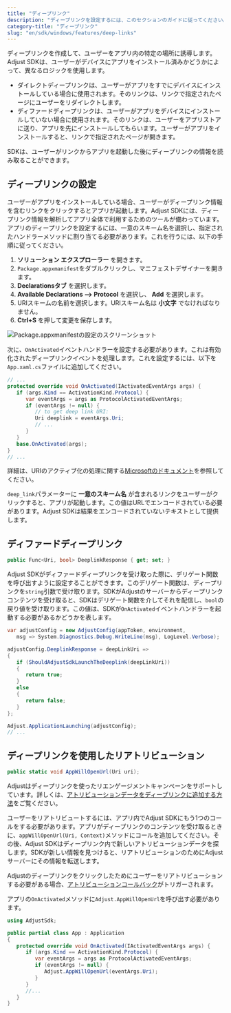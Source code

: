 ```yaml
---
title: "ディープリンク"
description: "ディープリンクを設定するには、このセクションのガイドに従ってください。"
category-title: "ディープリンク"
slug: "en/sdk/windows/features/deep-links"
---
```

ディープリンクを作成して、ユーザーをアプリ内の特定の場所に誘導します。Adjust SDKは、ユーザーがデバイスにアプリをインストール済みかどうかによって、異なるロジックを使用します。

* ダイレクトディープリンクは、ユーザーがアプリをすでにデバイスにインストールしている場合に使用されます。そのリンクは、リンクで指定されたページにユーザーをリダイレクトします。
* ディファードディープリンクは、ユーザーがアプリをデバイスにインストールしていない場合に使用されます。そのリンクは、ユーザーをアプリストアに送り、アプリを先にインストールしてもらいます。ユーザーがアプリをインストールすると、リンクで指定されたページが開きます。

SDKは、ユーザーがリンクからアプリを起動した後にディープリンクの情報を読み取ることができます。

ディープリンクの設定
----------

ユーザーがアプリをインストールしている場合、ユーザーがディープリンク情報を含むリンクをクリックするとアプリが起動します。Adjust SDKには、ディープリンク情報を解析してアプリ全体で利用するためのツールが備わっています。アプリのディープリンクを設定するには、一意のスキーム名を選択し、指定されたハンドラーメソッドに割り当てる必要があります。これを行うには、以下の手順に従ってください。

1. **ソリューション エクスプローラー** を開きます。
2. `Package.appxmanifest`をダブルクリックし、マニフェストデザイナーを開きます。
3. **Declarationsタブ** を選択します。
4. **Available Declarations \-\-> Protocol** を選択し、 **Add** を選択します。
5. URIスキームの名前を選択します。URIスキーム名は **小文字** でなければなりません。
6. **Ctrl\+S** を押して変更を保存します。

![Package.appxmanifestの設定のスクリーンショット](@images/windows/deep-links/1-configuration.png)

次に、`OnActivated`イベントハンドラーを設定する必要があります。これは有効化されたディープリンクイベントを処理します。これを設定するには、以下を`App.xaml.cs`ファイルに追加してください。

```cs
// ...
protected override void OnActivated(IActivatedEventArgs args) {
   if (args.Kind == ActivationKind.Protocol) {
      var eventArgs = args as ProtocolActivatedEventArgs;
      if (eventArgs != null) {
         // to get deep link URI:
         Uri deeplink = eventArgs.Uri;
         // ...
      }
   }
   base.OnActivated(args);
}
// ...
```

<callout type="seealso"> 

詳細は、URIのアクティブ化の処理に関する[Microsoftのドキュメント](https://learn.microsoft.com/en-us/windows/uwp/launch-resume/handle-uri-activation)を参照してください。
</Callout> 

`deep_link`パラメーターに **一意のスキーム名** が含まれるリンクをユーザーがクリックすると、アプリが起動します。この値はURLでエンコードされている必要があります。Adjust SDKは結果をエンコードされていないテキストとして提供します。

ディファードディープリンク
-------------

```cs
public Func<Uri, bool> DeeplinkResponse { get; set; }
```

Adjust SDKがディファードディープリンクを受け取った際に、デリゲート関数を呼び出すように設定することができます。このデリゲート関数は、ディープリンクを`string`引数で受け取ります。SDKがAdjustのサーバーからディープリンクコンテンツを受け取ると、SDKはデリゲート関数を介してそれを配信し、`bool`の戻り値を受け取ります。この値は、SDKが`OnActivated`イベントハンドラーを起動する必要があるかどうかを表します。

```cs
var adjustConfig = new AdjustConfig(appToken, environment,
   msg => System.Diagnostics.Debug.WriteLine(msg), LogLevel.Verbose);

adjustConfig.DeeplinkResponse = deepLinkUri =>
{
   if (ShouldAdjustSdkLaunchTheDeeplink(deepLinkUri))
   {
      return true;
   }
   else
   {
      return false;
   }
};

Adjust.ApplicationLaunching(adjustConfig);
// ...
```

ディープリンクを使用したリアトリビューション
----------------------

```cs
public static void AppWillOpenUrl(Uri uri);
```

<callout type="seealso"> 

Adjustはディープリンクを使ったリエンゲージメントキャンペーンをサポートしています。詳しくは、[アトリビューションデータをディープリンクに追加する方法](https://help.adjust.com/en/article/manage-reattributions#track-reattributions-via-deeplink-clicks)をご覧ください。
</Callout> 

ユーザーをリアトリビュートするには、アプリ内でAdjust SDKにもう1つのコールをする必要があります。アプリがディープリンクのコンテンツを受け取るときに、`appWillOpenUrl(Uri, Context)`メソッドにコールを追加してください。その後、Adjust SDKはディープリンク内で新しいアトリビューションデータを探します。SDKが新しい情報を見つけると、リアトリビューションのためにAdjustサーバーにその情報を転送します。

Adjustのディープリンクをクリックしたためにユーザーをリアトリビューションする必要がある場合、[アトリビューションコールバック](/en/sdk/windows/features/attribution)がトリガーされます。

アプリの`OnActivated`メソッドに`Adjust.AppWillOpenUrl`を呼び出す必要があります。

```cs
using AdjustSdk;

public partial class App : Application
{
   protected override void OnActivated(IActivatedEventArgs args) {
      if (args.Kind == ActivationKind.Protocol) {
         var eventArgs = args as ProtocolActivatedEventArgs;
         if (eventArgs != null) {
            Adjust.AppWillOpenUrl(eventArgs.Uri);
         }
      }
      //...
   }
}
```

